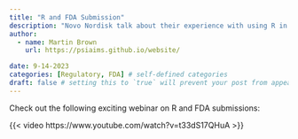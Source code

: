 ```yaml
---
title: "R and FDA Submission"
description: "Novo Nordisk talk about their experience with using R in a submission"
author:
  - name: Martin Brown
    url: https://psiaims.github.io/website/

date: 9-14-2023
categories: [Regulatory, FDA] # self-defined categories
draft: false # setting this to `true` will prevent your post from appearing on your listing page until you're ready!
---
```


Check out the following exciting webinar on R and FDA submissions:

{{< video https://www.youtube.com/watch?v=t33dS17QHuA >}}
